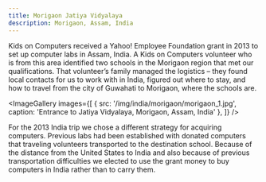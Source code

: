 ```yaml
---
title: Morigaon Jatiya Vidyalaya
description: Morigaon, Assam, India
---
```



<LabHeader
 location="Morigaon, Assam, India"
 locationUrl="https://www.google.com/maps/place/Morigaon,+Assam+782105,+India/@26.2499957,92.3040238,14z"
 dateEstablished="2013"
/>

Kids on Computers received a Yahoo! Employee Foundation grant in 2013 to set up computer labs in Assam, India.  A Kids on Computers volunteer who is from this area identified two schools in the Morigaon region that met our qualifications.  That volunteer’s family managed the logistics – they found local contacts for us to work with in India, figured out where to stay, and how to travel from the city of Guwahati to Morigaon, where the schools are.


<ImageGallery images={[
  {
    src: '/img/india/morigaon/morigaon_1.jpg',
    caption: 'Entrance to Jatiya Vidyalaya, Morigaon, Assam, India'
  },
]} />

For the 2013 India trip we chose a different strategy for acquiring computers. Previous labs had been established with donated computers that traveling volunteers transported to the destination school. Because of the distance from the United States to India and also because of previous transportation difficulties we elected to use the grant money to buy computers in India rather than to carry them.
